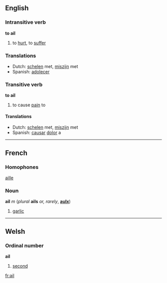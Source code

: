 ==English==
===Intransitive verb===
'''to ail'''

#to [[hurt]], to [[suffer]]

===Translations===
*Dutch: [[schelen]] met, [[miszijn]] met
*Spanish: [[adolecer]]

===Transitive verb===
'''to ail'''

#to cause [[pain]] to

====Translations====
*Dutch: [[schelen]] met, [[miszijn]] met
*Spanish: [[causar]] [[dolor]] a

----
==French==
===Homophones===
[[aille]]
===Noun===

'''ail''' ''m'' (''plural'' '''ails''' ''or, rarely'', '''[[aulx]]''')
#[[garlic]]

----

==Welsh==
===Ordinal number===
'''ail'''

#[[second]]

[[fr:ail]]